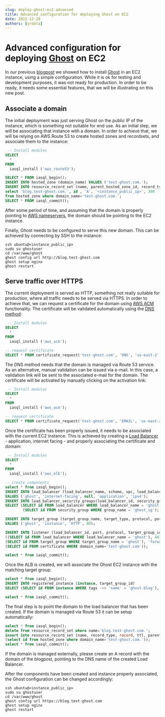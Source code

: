 ```yaml
---
slug: deploy-ghost-ec2-advanced
title: Advanced configuration for deploying Ghost on EC2
date: 2022-12-28
authors: [yrobla]
---
```


# Advanced configuration for deploying <a href="https://ghost.org/">Ghost</a> on EC2

In our previous <a href="https://iasql.com/blog/deploy-ghost-ec2/">blogpost</a> we showed how to install <a href="https://ghost.org/">Ghost</a> in an EC2 instance, using a simple configuration. While it is ok
for testing and development purposes, it was not ready for production. In order to be ready, it needs some essential features, that we will be illustrating on this new post.

## Associate a domain

The initial deployment was just serving Ghost on the public IP of the instance, which is something not suitable for end use. As an initial step, we will be associating that instance with a domain.
In order to achieve that, we will be relying on AWS Route 53 to create hosted zones and recordsets, and associate them to the instance:

```sql TheButton[Generate A record for domain]="Generate A record for domain"
 -- Install modules
SELECT
  *
FROM
  iasql_install ('aws_route53');

SELECT * FROM iasql_begin();
INSERT INTO hosted_zone (domain_name) VALUES ('test-ghost.com.');
INSERT INTO resource_record_set (name, parent_hosted_zone_id, record_type, record, ttl) 
select 'blog.test-ghost.com.', id , 'A', '<instance_public_ip>', 300
from hosted_zone where domain_name='test-ghost.com.';
SELECT * FROM iasql_commit();
```

After some period of time, and assuming that the domain is properly pointing to <a href="https://docs.aws.amazon.com/Route53/latest/DeveloperGuide/migrate-dns-domain-in-use.html#migrate-dns-change-name-servers-with-provider">AWS nameservers</a>,
the domain should be pointing to the EC2 instance.

Finally, Ghost needs to be configured to serve this new domain. This can be achieved by connecting by SSH to the instance:

```console
ssh ubuntu@<instance_public_ip>
sudo su ghostuser
cd /var/www/ghost
ghost config url http://blog.test-ghost.com
ghost setup nginx
ghost restart
```

## Serve traffic over HTTPS

The current deployment is served as HTTP, something not really suitable for production, where all traffic needs to be served via HTTPS. In order to achieve that, we can request a certificate for the
domain using <a href="https://aws.amazon.com/certificate-manager">AWS ACM</a> functionality. The certificate will be validated automatically using the <a href="https://docs.aws.amazon.com/acm/latest/userguide/dns-validation.html">DNS method</a>:

```sql TheButton[Request certificate and validate via DNS]="Request certificate and validate via DNS"
 -- Install modules
SELECT
  *
FROM
  iasql_install ('aws_acm');

-- request certificate
SELECT * FROM certificate_request('test-ghost.com', 'DNS', 'us-east-2', '');
```

The DNS method needs that the domain is managed via Route 53 service. As an alternative, manual validation can be issued via e-mail. In this case, a validation link will be sent to the associated e-mail for the domain. The certificate will be activated
by manually clicking on the activation link:

```sql TheButton[Request certificate and validate via email]="Request certificate and validate via email"
 -- Install modules
SELECT
  *
FROM
  iasql_install ('aws_acm');

-- request certificate
SELECT * FROM certificate_request('test-ghost.com', 'EMAIL', 'us-east-2', '');
```

Once the certificate has been properly issued, it needs to be associated with the current EC2 instance. This is achieved by creating a
<a href="https://aws.amazon.com/elasticloadbalancing/">Load Balancer</a> - application, internet facing - and properly associating the certificate and domain:

```sql TheButton[Create Load Balancer]="Create Load Balancer"
 -- Install modules
SELECT
  *
FROM
  iasql_install ('aws_elb');

-- create components
select * from iasql_begin();
INSERT INTO load_balancer (load_balancer_name, scheme, vpc, load_balancer_type, ip_address_type)
VALUES ('ghost', 'internet-facing', null, 'application', 'ipv4');
INSERT INTO load_balancer_security_groups(load_balancer_id, security_group_id)
SELECT (SELECT id FROM load_balancer WHERE load_balancer_name = 'ghost'),
        (SELECT id FROM security_group WHERE group_name = 'ghost_sg');

INSERT INTO target_group (target_group_name, target_type, protocol, port)
VALUES ('ghost', 'instance', 'HTTP', 80);

INSERT INTO listener (load_balancer_id, port, protocol, target_group_id, action_type, certificate_id) VALUES
((SELECT id FROM load_balancer WHERE load_balancer_name = 'ghost'), 443, 'HTTPS',
(SELECT id FROM target_group WHERE target_group_name = 'ghost'), 'forward',
(SELECT id FROM certificate WHERE domain_name='test-ghost.com'));

select * from iasql_commit();
```

Once the ALB is created, we will associate the Ghost EC2 instance with the matching target group:

```sql TheButton[Associate instance to target group]="Associate instance to target group"
select * from iasql_begin();
INSERT INTO registered_instance (instance, target_group_id)
SELECT (SELECT id FROM instance WHERE tags ->> 'name' = 'ghost-blog'), (SELECT id FROM target_group WHERE target_group_name = 'ghost');

select * from iasql_commit();
```

The final step is to point the domain to the load balancer that has been created. If the domain is managed via Route 53 it
can be setup automatically:

```sql TheButton[Create recordset]="Create recordset"
select * from iasql_begin();
delete from resource_record_set where name='blog.test-ghost.com.';
insert into resource_record_set (name, record_type, record, ttl, parent_hosted_zone_id) values ('blog.test-ghost.com.', 'A', (select dns_name from load_balancer where load_balancer_name='ghost'),
(select id from hosted_zone where domain_name='test-ghost.com.'));
select * from iasql_commit();
```

If the domain is managed externally, please create an A record with the domain of the blogpost, pointing to the DNS name of the created Load Balancer.

After the components have been created and instance properly associated, the Ghost configuration can be changed accordingly:

```console
ssh ubuntu@<instance_public_ip>
sudo su ghostuser
cd /var/www/ghost
ghost config url https://blog.test-ghost.com
ghost setup nginx
ghost restart
```